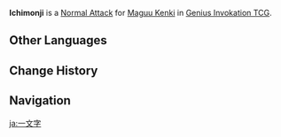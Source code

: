 {{Genius Invokation TCG Skill Infobox
|title      = Ichimonji
|image      = Ichimonji Character Card Skill.png
|type       = Normal Attack
|character  = Maguu Kenki
|element    = Anemo
|matching   = 1
|unaligned  = 2
|effect     = Deals 2 {{Color|Physical DMG}}.
|order      = 1
}}
'''Ichimonji''' is a [[Character Card Normal Attack|Normal Attack]] for [[Maguu Kenki (Character Card)|Maguu Kenki]] in [[Genius Invokation TCG]].

==Other Languages==
{{Other Languages
|en      = Ichimonji
|zhs     = 一文字
|zhs_rm  = Yīwénzì
|zht     = 一文字
|zht_rm  = Yīwénzì
|zh_tl   = <!--{{Sino|ja}}-->
|ja      = 一文字
|ja_rm   = Ichimonji
|ko      = 이치몬지
|ko_rm   = Ichimonji
|es      = Ichimonji
|fr      = Ichimonji
|ru      = Итимондзи
|th      = Ichimonji
|vi      = Ichimonji
|de      = Ichimonji
|id      = Ichimonji
|pt      = Navalha
|pt_tl   = 
|tr      = Ichimonji
|it      = Ichimonji
}}

==Change History==
{{Change History|3.3}}

==Navigation==
{{Genius Invokation TCG Skill Navbox|Maguu Kenki}}

[[ja:一文字]]